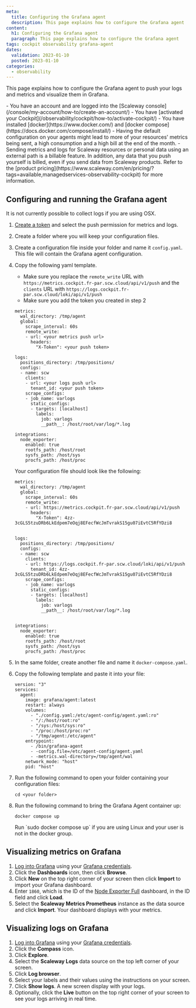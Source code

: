 ```yaml
---
meta:
  title: Configuring the Grafana agent
  description: This page explains how to configure the Grafana agent
content:
  h1: Configuring the Grafana agent
  paragraph: This page explains how to configure the Grafana agent
tags: cockpit observability grafana-agent
dates:
  validation: 2023-01-10
  posted: 2023-01-10
categories:
  - observability
---
```


This page explains how to configure the Grafana agent to push your logs and metrics and visualize them in Grafana.

<Macro id="iam-requirements" />

<Message type="requirement">
  - You have an account and are logged into the [Scaleway console](/console/my-account/how-to/create-an-account/)
  - You have [activated your Cockpit](/observability/cockpit/how-to/activate-cockpit/)
  - You have installed [docker](https://www.docker.com/) and [docker compose](https://docs.docker.com/compose/install/)
</Message>

<Message type="important">
 - Having the default configuration on your agents might lead to more of your resources' metrics being sent, a high consumption and a high bill at the end of the month.
 - Sending metrics and logs for Scaleway resources or personal data using an external path is a billable feature. In addition, any data that you push yourself is billed, even if you send data from Scaleway products. Refer to the [product pricing](https://www.scaleway.com/en/pricing/?tags=available,managedservices-observability-cockpit) for more information.
</Message>

## Configuring and running the Grafana agent

<Message type="important">
 It is not currently possible to collect logs if you are using OSX.
</Message>


1. [Create a token](/observability/cockpit/how-to/create-token/) and select the push permission for metrics and logs.
2. Create a folder where you will keep your configuration files.
3. Create a configuration file inside your folder and name it `config.yaml`. This file will contain the Grafana agent configuration.
4. Copy the following yaml template.
    <Message type="important">
     - Make sure you replace the `remote_write` URL with `https://metrics.cockpit.fr-par.scw.cloud/api/v1/push` and the `clients` URL with `https://logs.cockpit.fr-par.scw.cloud/loki/api/v1/push`
     - Make sure you add the token you created in step 2
    </Message>

    ```
    metrics:
      wal_directory: /tmp/agent
      global:
        scrape_interval: 60s
        remote_write:
        - url: <your metrics push url>
          headers:
            "X-Token": <your push token>

    logs:
      positions_directory: /tmp/positions/
      configs:
      - name: scw
        clients:
        - url: <your logs push url>
          tenant_id: <your push token>
        scrape_configs:
        - job_name: varlogs
          static_configs:
          - targets: [localhost]
            labels:
              job: varlogs
              __path__: /host/root/var/log/*.log

    integrations:
      node_exporter:
        enabled: true
        rootfs_path: /host/root
        sysfs_path: /host/sys
        procfs_path: /host/proc
    ```
    Your configuration file should look like the following:

    ```
    metrics:
      wal_directory: /tmp/agent
      global:
        scrape_interval: 60s
        remote_write:
        - url: https://metrics.cockpit.fr-par.scw.cloud/api/v1/push
          headers:
            "X-Token": 4zz-3cGLS5tzuDRb6LkEdpem7eOqj8EFecfWcJmTvrakS15gu07iEvtC5RfYDzi8


    logs:
      positions_directory: /tmp/positions/
      configs:
      - name: scw
        clients:
        - url: https://logs.cockpit.fr-par.scw.cloud/loki/api/v1/push
          tenant_id: 4zz-3cGLS5tzuDRb6LkEdpem7eOqj8EFecfWcJmTvrakS15gu07iEvtC5RfYDzi8
        scrape_configs:
        - job_name: varlogs
          static_configs:
          - targets: [localhost]
            labels:
              job: varlogs
              __path__: /host/root/var/log/*.log


    integrations:
      node_exporter:
        enabled: true
        rootfs_path: /host/root
        sysfs_path: /host/sys
        procfs_path: /host/proc
    ```
5. In the same folder, create another file and name it `docker-compose.yaml`.
6. Copy the following template and paste it into your file:

    ```
    version: "3"
    services:
      agent:
        image: grafana/agent:latest
        restart: always
        volumes:
          - "./config.yaml:/etc/agent-config/agent.yaml:ro"
          - "/:/host/root:ro"
          - "/sys:/host/sys:ro"
          - "/proc:/host/proc:ro"
          - "/tmp/agent:/etc/agent"
        entrypoint:
          - /bin/grafana-agent
          - -config.file=/etc/agent-config/agent.yaml
          - -metrics.wal-directory=/tmp/agent/wal
        network_mode: "host"
        pid: "host"
    ```

7. Run the following command to open your folder containing your configuration files:

    ```
    cd <your folder>
    ```
8. Run the following command to bring the Grafana Agent container up:

    ```
    docker compose up
    ```
    <Message type="important">
     Run `sudo docker compose up` if you are using Linux and your user is not in the docker group.
    </Message>

## Visualizing metrics on Grafana

1. [Log into Grafana](/observability/cockpit/how-to/access-grafana-and-managed-dashboards/) using your [Grafana credentials](/observability/cockpit/how-to/retrieve-grafana-credentials/).
2. Click the **Dashboards** icon, then click **Browse**.
    <Lightbox src="scaleway_obs_dashboards_browse.webp" alt="" />
3. Click **New** on the top right corner of your screen then click **Import** to import your Grafana dashboard.
4. Enter `1860`, which is the ID of the [Node Exporter Full](https://grafana.com/grafana/dashboards/1860-node-exporter-full/) dashboard, in the ID field and click **Load**.
    <Lightbox src="scaleway_obs_import_dashboard.webp" alt="" />
5. Select the **Scaleway Metrics Prometheus** instance as the data source and click **Import**. Your dashboard displays with your metrics.

## Visualizing logs on Grafana

1. [Log into Grafana](/observability/cockpit/how-to/access-grafana-and-managed-dashboards/) using your [Grafana credentials](/observability/cockpit/how-to/retrieve-grafana-credentials/).
2. Click the **Compass** icon.
    <Lightbox src="scaleway_obs_logs_compass.webp" alt="" />
3. Click **Explore**.
4. Select the **Scaleway Logs** data source on the top left corner of your screen.
5. Click **Log browser**.
6. Select your labels and their values using the instructions on your screen.
7. Click **Show logs**. A new screen display with your logs.
8. Optionally, click the **Live** button on the top right corner of your screen to see your logs arriving in real time.






